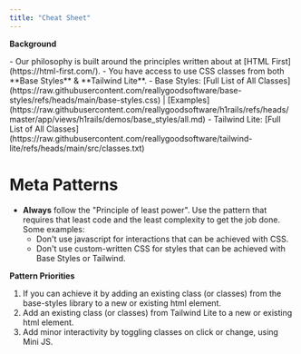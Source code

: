 ```yaml
---
title: "Cheat Sheet"
---
```


**Background**

<Expandable title="Background">
  - Our philosophy is built around the principles written about at [HTML First](https://html-first.com/).
  - You have access to use CSS classes from both **Base Styles** & **Tailwind Lite**. 
    - Base Styles: [Full List of All Classes](https://raw.githubusercontent.com/reallygoodsoftware/base-styles/refs/heads/main/base-styles.css) | [Examples](https://raw.githubusercontent.com/reallygoodsoftware/h1rails/refs/heads/master/app/views/h1rails/demos/base_styles/all.md)
    - Tailwind Lite: [Full List of All Classes](https://raw.githubusercontent.com/reallygoodsoftware/tailwind-lite/refs/heads/main/src/classes.txt)
</Expandable>


# **Meta Patterns**

- **Always** follow the "Principle of least power". Use the pattern that requires that least code and the least complexity to get the job done. Some examples:
  - Don't use javascript for interactions that can be achieved with CSS.
  - Don't use custom-written CSS for styles that can be achieved with Base Styles or Tailwind.  

**Pattern Priorities**

1. If you can achieve it by adding an existing class (or classes) from the base-styles library to a new or existing html element.
2. Add an existing class (or classes) from Tailwind Lite to a new or existing html element. 
3. Add minor interactivity by toggling classes on click or change, using Mini JS.